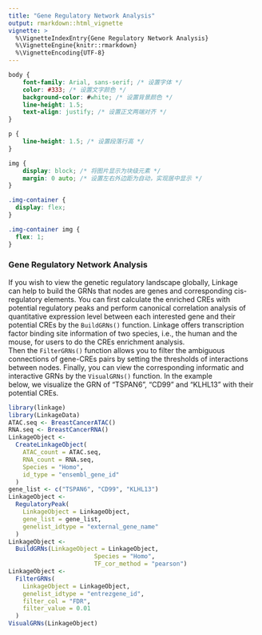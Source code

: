 ```yaml
---
title: "Gene Regulatory Network Analysis"
output: rmarkdown::html_vignette
vignette: >
  %\VignetteIndexEntry{Gene Regulatory Network Analysis}
  %\VignetteEngine{knitr::rmarkdown}
  %\VignetteEncoding{UTF-8}
---
```


```css
body {
    font-family: Arial, sans-serif; /* 设置字体 */
    color: #333; /* 设置文字颜色 */
    background-color: #white; /* 设置背景颜色 */
    line-height: 1.5;
    text-align: justify; /* 设置正文两端对齐 */
}

p {
    line-height: 1.5; /* 设置段落行高 */
}

img {
    display: block; /* 将图片显示为块级元素 */
    margin: 0 auto; /* 设置左右外边距为自动，实现居中显示 */
}

.img-container {
  display: flex;
}

.img-container img {
  flex: 1;
}

```

### **Gene Regulatory Network Analysis**
If you wish to view the genetic regulatory landscape globally, Linkage can help to build the GRNs that nodes are genes and corresponding cis-regulatory elements. You can first calculate the enriched CREs with potential regulatory peaks and perform canonical correlation analysis of quantitative expression level between each interested gene and their potential CREs by the `BuildGRNs()` function. Linkage offers transcription factor binding site information of two species, i.e., the human and the mouse, for users to do the CREs enrichment analysis. Then the `FilterGRNs()` function allows you to filter the ambiguous connections of gene-CREs pairs by setting the thresholds of interactions between nodes. Finally, you can view the corresponding informatic and interactive GRNs by the `VisualGRNs()` function. In the example below, we visualize the GRN of "TSPAN6", "CD99" and "KLHL13" with their potential CREs.

```r
library(linkage)
library(LinkageData)
ATAC.seq <- BreastCancerATAC()
RNA.seq <- BreastCancerRNA()
LinkageObject <-
  CreateLinkageObject(
    ATAC_count = ATAC.seq,
    RNA_count = RNA.seq,
    Species = "Homo",
    id_type = "ensembl_gene_id"
  )
gene_list <- c("TSPAN6", "CD99", "KLHL13")
LinkageObject <-
  RegulatoryPeak(
    LinkageObject = LinkageObject,
    gene_list = gene_list,
    genelist_idtype = "external_gene_name"
  )
LinkageObject <-
  BuildGRNs(LinkageObject = LinkageObject,
                        Species = "Homo",
                        TF_cor_method = "pearson")
LinkageObject <-
  FilterGRNs(
    LinkageObject = LinkageObject,
    genelist_idtype = "entrezgene_id",
    filter_col = "FDR",
    filter_value = 0.01
  )
VisualGRNs(LinkageObject)
```

